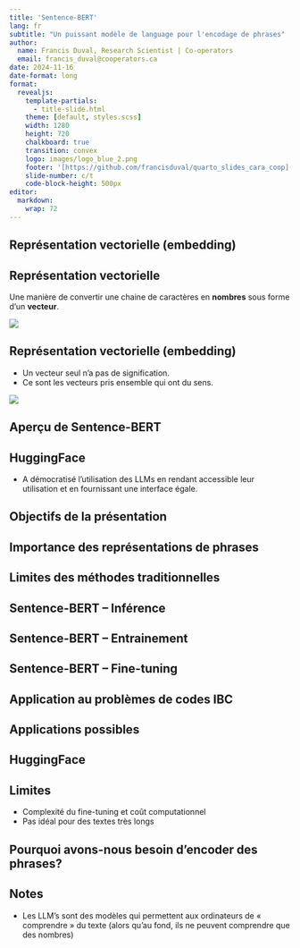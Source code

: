 ```yaml
---
title: 'Sentence-BERT'
lang: fr
subtitle: "Un puissant modèle de language pour l'encodage de phrases"
author:
  name: Francis Duval, Research Scientist | Co-operators
  email: francis_duval@cooperators.ca
date: 2024-11-16
date-format: long
format: 
  revealjs:
    template-partials:
      - title-slide.html
    theme: [default, styles.scss]
    width: 1280
    height: 720
    chalkboard: true
    transition: convex
    logo: images/logo_blue_2.png
    footer: '[https://github.com/francisduval/quarto_slides_cara_coop](https://github.com/francisduval/quarto_slides_cara_coop)'
    slide-number: c/t
    code-block-height: 500px
editor: 
  markdown: 
    wrap: 72
---
```


## Représentation vectorielle (embedding)

::: {.callout-note appearance="simple"}
## Représentation vectorielle
Une manière de convertir une chaine de caractères en **nombres** sous forme d'un **vecteur**.
:::

![](images/embeddings.jpg)

## Représentation vectorielle (embedding)

- Un vecteur seul n'a pas de signification.
- Ce sont les vecteurs pris ensemble qui ont du sens.

![](images/embeddings_2.png)


## Aperçu de Sentence-BERT


## HuggingFace

- A démocratisé l'utilisation des LLMs en rendant accessible leur utilisation et en fournissant une interface égale.



## Objectifs de la présentation

## Importance des représentations de phrases

## Limites des méthodes traditionnelles

## Sentence-BERT -- Inférence

## Sentence-BERT -- Entrainement

## Sentence-BERT -- Fine-tuning

## Application au problèmes de codes IBC

## Applications possibles

## HuggingFace


## Limites

- Complexité du fine-tuning et coût computationnel
- Pas idéal pour des textes très longs

## Pourquoi avons-nous besoin d'encoder des phrases?

## Notes

- Les LLM's sont des modèles qui permettent aux ordinateurs de « comprendre » du texte (alors qu'au fond, ils ne peuvent comprendre que des nombres)


